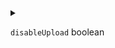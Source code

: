 
<details>
<summary>

`disableUpload`  <span class="config-field-type">boolean</span> 

</summary>

DisableUpload will disable uploading completely

</details>
